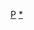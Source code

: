 {{asbox
| image     = UN-laissez-passer.jpg
| pix       = 40x30
| subject   = 與[[護照]]相關的
| qualifier = 
| category  = 護照小作品
| tempsort  =  
| name      = Template:Passport-stub
}}<noinclude>[[Category:政治小作品模板|P]][[Category:交通小作品模板|*]]</noinclude>